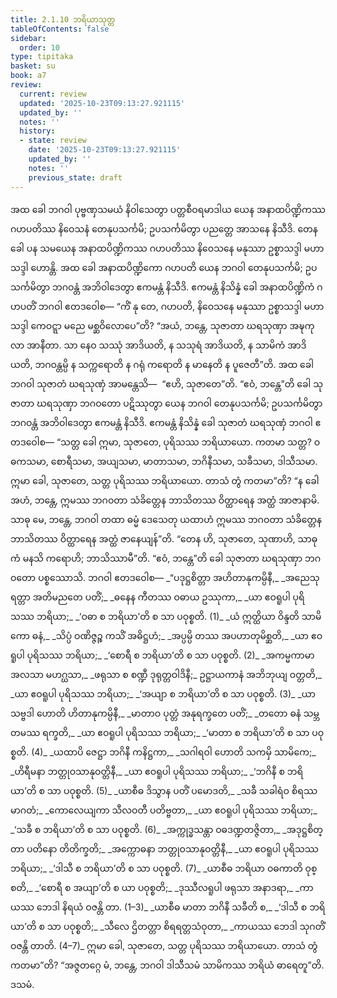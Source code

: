 ```yaml
---
title: 2.1.10 ဘရိယာသုတ္တ
tableOfContents: false
sidebar:
  order: 10
type: tipitaka
basket: su
book: a7
review:
  current: review
  updated: '2025-10-23T09:13:27.921115'
  updated_by: ''
  notes: ''
  history:
  - state: review
    date: '2025-10-23T09:13:27.921115'
    updated_by: ''
    notes: ''
    previous_state: draft
---
```



<ReviewStatus review={frontmatter.review} showDetails={true} />

<HypothesisAnnotation frontmatter={frontmatter} />

<DynamicBreadcrumb />

<Division number="63" book="a7" e="ch" v="16" p="466">

<Paragraph number="414" book="a7">
အထ ခေါ ဘဂဝါ ပုဗ္ဗဏှသမယံ နိဝါသေတွာ ပတ္တစီဝရမာဒါယ ယေန အနာထပိဏ္ဍိကဿ ဂဟပတိဿ နိဝေသနံ တေနုပသင်္ကမိ; ဥပသင်္ကမိတွာ ပညတ္တေ အာသနေ နိသီဒိ. တေန ခေါ ပန သမယေန အနာထပိဏ္ဍိကဿ ဂဟပတိဿ နိဝေသနေ မနုဿာ ဥစ္စာသဒ္ဒါ မဟာသဒ္ဒါ ဟောန္တိ. အထ ခေါ အနာထပိဏ္ဍိကော ဂဟပတိ ယေန ဘဂဝါ တေနုပသင်္ကမိ; ဥပသင်္ကမိတွာ ဘဂဝန္တံ အဘိဝါဒေတွာ ဧကမန္တံ နိသီဒိ. ဧကမန္တံ နိသိန္နံ ခေါ အနာထပိဏ္ဍိကံ ဂဟပတိံ ဘဂဝါ ဧတဒဝေါစ—
</Paragraph>

<Paragraph number="415" book="a7">
“ကိံ နု တေ, ဂဟပတိ, နိဝေသနေ မနုဿာ ဥစ္စာသဒ္ဒါ မဟာသဒ္ဒါ ကေဝဋ္ဋာ မညေ မစ္ဆဝိလောပေ”တိ? “အယံ, ဘန္တေ, သုဇာတာ ဃရသုဏှာ အဍ္ဎကုလာ အာနီတာ. သာ နေဝ သဿုံ အာဒိယတိ, န သသုရံ အာဒိယတိ, န သာမိကံ အာဒိယတိ, ဘဂဝန္တမ္ပိ န သက္ကရောတိ န ဂရုံ ကရောတိ န မာနေတိ န ပူဇေတီ”တိ.
</Paragraph>

<Paragraph number="416" book="a7">
အထ ခေါ ဘဂဝါ သုဇာတံ ဃရသုဏှံ အာမန္တေသိ—  “ဧဟိ, သုဇာတေ”တိ. “ဧဝံ, ဘန္တေ”တိ ခေါ သုဇာတာ ဃရသုဏှာ ဘဂဝတော ပဋိဿုတွာ ယေန ဘဂဝါ တေနုပသင်္ကမိ; ဥပသင်္ကမိတွာ ဘဂဝန္တံ အဘိဝါဒေတွာ ဧကမန္တံ နိသီဒိ. ဧကမန္တံ နိသိန္နံ ခေါ သုဇာတံ ဃရသုဏှံ ဘဂဝါ ဧတဒဝေါစ—
</Paragraph>

<Paragraph number="417" book="a7">
“သတ္တ ခေါ ဣမာ, သုဇာတေ, ပုရိသဿ ဘရိယာယော. ကတမာ သတ္တ? ဝဓကသမာ, စောရီသမာ, အယျသမာ, မာတာသမာ, ဘဂိနီသမာ, သခီသမာ, ဒါသီသမာ. ဣမာ ခေါ, သုဇာတေ, သတ္တ ပုရိသဿ ဘရိယာယော. တာသံ တွံ ကတမာ”တိ? “န ခေါ အဟံ, ဘန္တေ, ဣမဿ ဘဂဝတာ သံခိတ္တေန ဘာသိတဿ ဝိတ္ထာရေန အတ္ထံ အာဇာနာမိ. သာဓု မေ, ဘန္တေ, ဘဂဝါ တထာ ဓမ္မံ ဒေသေတု ယထာဟံ ဣမဿ ဘဂဝတာ သံခိတ္တေန ဘာသိတဿ ဝိတ္ထာရေန အတ္ထံ ဇာနေယျန်”တိ. “တေန ဟိ, သုဇာတေ, သုဏာဟိ, သာဓုကံ မနသိ ကရောဟိ; ဘာသိဿာမီ”တိ. “ဧဝံ, ဘန္တေ”တိ ခေါ သုဇာတာ ဃရသုဏှာ ဘဂဝတော ပစ္စဿောသိ. ဘဂဝါ ဧတဒဝေါစ—
</Paragraph>

<Paragraph number="418" type="verses" book="a7">
_“ပဒုဋ္ဌစိတ္တာ အဟိတာနုကမ္ပိနီ,_  
_အညေသု ရတ္တာ အတိမညတေ ပတိံ;_  
_ဓနေန ကီတဿ ဝဓာယ ဥဿုကာ,_  
_ယာ ဧဝရူပါ ပုရိသဿ ဘရိယာ;_  
_‘ဝဓာ စ ဘရိယာ’တိ စ သာ ပဝုစ္စတိ. (1)_  

</Paragraph>

<Paragraph number="419" type="verses" book="a7">
_ယံ ဣတ္ထိယာ ဝိန္ဒတိ သာမိကော ဓနံ,_  
_သိပ္ပံ ဝဏိဇ္ဇဉ္စ ကသိံ အဓိဋ္ဌဟံ;_  
_အပ္ပမ္ပိ တဿ အပဟာတုမိစ္ဆတိ,_  
_ယာ ဧဝရူပါ ပုရိသဿ ဘရိယာ;_  
_‘စောရီ စ ဘရိယာ’တိ စ သာ ပဝုစ္စတိ. (2)_  

</Paragraph>

<Paragraph number="420" type="verses" book="a7">
_အကမ္မကာမာ အလသာ မဟဂ္ဃသာ,_  
_ဖရုသာ စ စဏ္ဍီ ဒုရုတ္တဝါဒိနီ;_  
ဥဋ္ဌာယကာနံ အဘိဘုယျ ဝတ္တတိ,_  
_ယာ ဧဝရူပါ ပုရိသဿ ဘရိယာ;_  
_‘အယျာ စ ဘရိယာ’တိ စ သာ ပဝုစ္စတိ. (3)_  

</Paragraph>

<Paragraph number="421" type="verses" book="a7">
_ယာ သဗ္ဗဒါ ဟောတိ ဟိတာနုကမ္ပိနီ,_  
_မာတာဝ ပုတ္တံ အနုရက္ခတေ ပတိံ;_  
_တတော ဓနံ သမ္ဘတမဿ ရက္ခတိ,_  
_ယာ ဧဝရူပါ ပုရိသဿ ဘရိယာ;_  
_‘မာတာ စ ဘရိယာ’တိ စ သာ ပဝုစ္စတိ. (4)_  

</Paragraph>

<Paragraph number="422" type="verses" book="a7">
_ယထာပိ ဇေဋ္ဌာ ဘဂိနီ ကနိဋ္ဌကာ,_  
_သဂါရဝါ ဟောတိ သကမှိ သာမိကေ;_  
_ဟိရီမနာ ဘတ္တုဝသာနုဝတ္တိနီ,_  
_ယာ ဧဝရူပါ ပုရိသဿ ဘရိယာ;_  
_‘ဘဂိနီ စ ဘရိယာ’တိ စ သာ ပဝုစ္စတိ. (5)_  

</Paragraph>

<Paragraph number="423" type="verses" book="a7">
_ယာစီဓ ဒိသွာန ပတိံ ပမောဒတိ,_  
_သခီ သခါရံဝ စိရဿမာဂတံ;_  
_ကောလေယျကာ သီလဝတီ ပတိဗ္ဗတာ,_  
_ယာ ဧဝရူပါ ပုရိသဿ ဘရိယာ;_  
_‘သခီ စ ဘရိယာ’တိ စ သာ ပဝုစ္စတိ. (6)_  

</Paragraph>

<Paragraph number="424" type="verses" book="a7">
_အက္ကုဒ္ဓသန္တာ ဝဓဒဏ္ဍတဇ္ဇိတာ,_  
_အဒုဋ္ဌစိတ္တာ ပတိနော တိတိက္ခတိ;_  
_အက္ကောဓနာ ဘတ္တုဝသာနုဝတ္တိနီ,_  
_ယာ ဧဝရူပါ ပုရိသဿ ဘရိယာ;_  
_‘ဒါသီ စ ဘရိယာ’တိ စ သာ ပဝုစ္စတိ. (7)_  

</Paragraph>

<Paragraph number="425" type="verses" book="a7">
_ယာစီဓ ဘရိယာ ဝဓကာတိ ဝုစ္စတိ,_  
_‘စောရီ စ အယျာ’တိ စ ယာ ပဝုစ္စတိ;_  
_ဒုဿီလရူပါ ဖရုသာ အနာဒရာ,_  
_ကာယဿ ဘေဒါ နိရယံ ဝဇန္တိ တာ. (1–3)_  

</Paragraph>

<Paragraph number="426" type="verses" book="a7">
_ယာစီဓ မာတာ ဘဂိနီ သခီတိ စ,_  
_‘ဒါသီ စ ဘရိယာ’တိ စ သာ ပဝုစ္စတိ;_  
_သီလေ ဌိတတ္တာ စိရရတ္တသံဝုတာ,_  
_ကာယဿ ဘေဒါ သုဂတိံ ဝဇန္တိ တာတိ. (4–7)_  

</Paragraph>

<Paragraph number="427" book="a7">
ဣမာ ခေါ, သုဇာတေ, သတ္တ ပုရိသဿ ဘရိယာယော. တာသံ တွံ ကတမာ”တိ? “အဇ္ဇတဂ္ဂေ မံ, ဘန္တေ, ဘဂဝါ ဒါသီသမံ သာမိကဿ ဘရိယံ ဓာရေတူ”တိ.

</Paragraph>
</Division>

<Paragraph number="428" type="center" book="a7">
ဒသမံ.
</Paragraph>
